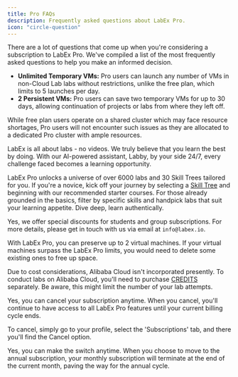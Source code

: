 ```yaml
---
title: Pro FAQs
description: Frequently asked questions about LabEx Pro.
icon: "circle-question"
---
```


There are a lot of questions that come up when you're considering a subscription to LabEx Pro. We've compiled a list of the most frequently asked questions to help you make an informed decision.

<AccordionGroup>
<Accordion title="What does 'Unlimited Temporary VMs and 2 Persistent VMs' mean?" icon="circle-question">

- **Unlimited Temporary VMs:** Pro users can launch any number of VMs in non-Cloud Lab labs without restrictions, unlike the free plan, which limits to 5 launches per day.
- **2 Persistent VMs:** Pro users can save two temporary VMs for up to 30 days, allowing continuation of projects or labs from where they left off.

</Accordion>

<Accordion title="What does 'Unlimited-Resource Pro Cluster' mean?" icon="circle-question">

While free plan users operate on a shared cluster which may face resource shortages, Pro users will not encounter such issues as they are allocated to a dedicated Pro cluster with ample resources.

</Accordion>

<Accordion title="How does LabEx differentiate from other learning platforms?" icon="circle-question">

LabEx is all about labs - no videos. We truly believe that you learn the best by doing. With our AI-powered assistant, Labby, by your side 24/7, every challenge faced becomes a learning opportunity.

</Accordion>

<Accordion title="How do I start my learning journey with LabEx Pro?" icon="circle-question">

LabEx Pro unlocks a universe of over 6000 labs and 30 Skill Trees tailored for you. If you're a novice, kick off your journey by selecting a [Skill Tree](/using-labex/quick-start#skill-trees) and beginning with our recommended starter courses. For those already grounded in the basics, filter by specific skills and handpick labs that suit your learning appetite. Dive deep, learn authentically.

</Accordion>

<Accordion title="Are there discounts for students or group subscriptions?" icon="circle-question">

Yes, we offer special discounts for students and group subscriptions. For more details, please get in touch with us via email at `info@labex.io`.

</Accordion>

<Accordion title="What if my saved virtual machines exceed the allowed limit?" icon="circle-question">

With LabEx Pro, you can preserve up to 2 virtual machines. If your virtual machines surpass the LabEx Pro limits, you would need to delete some existing ones to free up space.

</Accordion>

<Accordion title="Why aren't Alibaba Cloud labs included in LabEx Pro?" icon="circle-question">

Due to cost considerations, Alibaba Cloud isn't incorporated presently. To conduct labs on Alibaba Cloud, you'll need to purchase [CREDITS](/my-account/using-credits) separately. Be aware, this might limit the number of your lab attempts.

</Accordion>

<Accordion title="Can I cancel my subscription?" icon="circle-question">

Yes, you can cancel your subscription anytime. When you cancel, you'll continue to have access to all LabEx Pro features until your current billing cycle ends.

To cancel, simply go to your profile, select the 'Subscriptions' tab, and there you'll find the Cancel option.

</Accordion>

<Accordion title="Can I switch from a monthly to an annual subscription?" icon="circle-question">

Yes, you can make the switch anytime. When you choose to move to the annual subscription, your monthly subscription will terminate at the end of the current month, paving the way for the annual cycle.

</Accordion>
</AccordionGroup>
